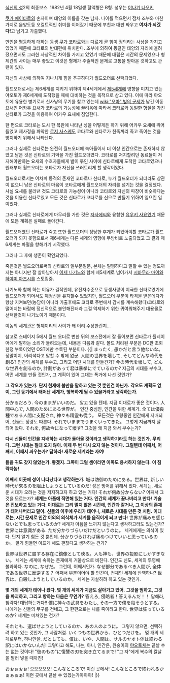 [[식신의 성]]2의 최종보스. 
1982년 4월 18일생 혈액형은 B형. 성우는 [[야나기 나오키]]

[[쿠가 에이타로]]의 손자이며 태양의 이름을 갖는 남자.
나이를 먹으면서 점차 조부와 마찬 가지로 음양도등 오컬트적인 취미를 이어갔기 때문에 부친과 대판 싸우고 '''여자가 되겠다!'''고 남기고 가출했다.

만인을 평등하게 대하는 동생 [[쿠가 코타로]]와는 다르게 곧 힘이 정의라는 사상을 가지고 있었기 때문에 코타로의 반대편에 위치한다.
조부에 의하여 동렬인 태양의 자리에 올려졌으면서도 그러한 사상적인 차이를 가지고 있었기 때문에 대립은 시간의 문제였으나 형제간의 사이는 매우 좋았고 이것은 형제가 주술적인 문제로 고통을 받아온 것하고도 관련이 있다.

자신의 사상에 의하여 지나치게 힘을 추구하다가 월드오더로 선택되었다.

월드오더로서는 제6세계를 지키기 위하여 제4세계에서 [[제5세계]]에 영향을 미치고 있는 야오토가 제6세계에 도착했을 때에 대비하는 것을 목적으로 삼고 있다.
이에 따라 야오토에 유용한 병기로서 신사냥의 무기를 찾고 있는데 [[wiki:"오마" 빛의 군세]]가 남긴 이동요새인 어카우 요새가 코타로의 가능성에 끌려옴에 따라서 코타로와 동일한 형질을 가진 신타로가 그것을 이용하여 어카우 요새에 침입한다.

한 편으로 코타로는 도시 한 복판에 나타난 성을 어떻게든 하기 위해 어카우 요새에 뛰어들었고 제사정을 파악한 [[로저 사스케]]도 코타로와 신타로가 친족끼리 죽고 죽이는 것을 방지하기 위해서 나타난다.

그러나 실제로 신타로는 완전히 월드오더에 녹아들어서 더 이상 인간으로는 존재하지 않았고 남은 것은 신타로의 기억을 가진 월드오더였다.
코타로를 저지할려던 동료들이 저지해야만하는 요새의 수호자들에게 발이 묶인 사이에 신타로에게 도착한 코타로였으나 원래부터 월드오더는 코타로가 자신을 쓰러트리게 할 생각이었다.

월드오더로서는 어차피 동격의 존재인 코타로나 신타로, 누가 월드오더가 되더라도 상관이 없으니 남은 신타로의 마음이 코타로에게 월드오더의 자리를 넘기는 것을 결정했다.
사실 요새를 불러낸 것도 코타로의 가능성이 아니라 코타로와 자신의 파장이 비슷하다는 것을 이용한 신타로였고 모든 것은 신타로가 코타로를 신으로 만들기 위하여 일으킨 일이었다.

그러나 실제로 신타로에게 마무리를 가한 것은 [[자사에씨]]와 융합한 [[유우키 사요]]였기 때문에 모든 계획은 실패로 돌아간다.

월드오더였던 신타로가 죽고 또한 월드오더의 정당한 후계가 되었어야할 코타로가 월드오더가 되지 못함으로서 제6세계는 다른 세계의 영향에 무방비로 노출되었고 그 결과 제6세계는 파멸을 향해가기 시작했다.

그러나 그 후에 생존이 확인되었다.

죽은것은 월드오더로써의 신타로의 일부분일분, 본체는 멀쩡하다고 말할 수 있는 정도까지는 아니지만 잘 살아남아서 [[이세 나기노]]와 함께 제5세계로 넘어가서 [[시바무라 마이]]와 [[하야미 아츠시]]를 스토킹중.

나기노와 함께 하는 이유가 걸작인데, 유전자수준으로 동생사랑이 지극한 신타로였기에 월드오더가 되어서도 제정신을 유지할수 있었지만, 월드오더 부분이 타격을 받은데다가 항상 지켜보던(농담이 아니라 가출후에도 코타로 주변에서 감시를 계속해왔다)코타로와 떨어지는 바람에 정신적으로 불안해진터라 그걸 억제하기 위한 귀여워해주기 대용물로 선택한것이 나기노이기 때문이다.

이놈의 세계관은 형제끼리의 사이가 왜 이리 수상한건지...

참고로 스테이지 5에서 월드 오더로 변한 뒤의 보스전에서 잘 들어보면 신타로가 플레이어에게 말하는 소리가 들려오는데,  내용은 다음과 같다. 볼드 처리된 부분은 DC판 초회 한정 부록이었던 OST에만 수록된 부분이다.
{{|
まったく, 愚かだと言う他ないな。
정말이지, 어리석다고 말할 수 밖에 없군.
人間の世界を壞して, そしてどんな時代を創る?
인간의 세계를 부수고, 그리고 어떤 시대를 만들건가?
今の時代を壞して, どんな世界を創るのか, 計劃があって君は暴挙にでているのか?
지금의 시대를 부수고, 어떤 세계를 만들 것인가, 그 계획이 있어 그대는 폭거에 나선 것인가?

'''그 각오가 있는가.'''
'''단지 현재에 불만을 말하고 있는 것 뿐인건 아닌가.'''
'''각오도 계획도 없이, 그런 동기에서 태어난 세계가, 행복하게 될 수 있을거라고 생각하는가.'''

分かるだろう. 今のままがいいのだ。
알고 있을 텐데. 지금 이대로가 좋은 것이다.
人間中心で, 人間のためにある世界が。
인간 중심인, 인간을 위한 세계가.
全ては優良種である人間に支配され, 神々も精靈も從う。
모든것은 우량종인 인간에게 지배되어, 신들도 정령도 따른다.
それでいままでうまくいってきた。
그렇게 지금까지 잘 되어 왔다.
それを, 何故今になって壞す?
그것을 왜 지금 와서 부수는가?

'''다시 신들이 인간을 지배하는 시대가 돌아올 것이라고 생각하기라도 하는 것인가.'''
'''무리다. 그런 시대는 절대 오지 않아. 이제 두 번 다시 오지 않는 것이다.'''
'''그럴텐데 어째서, 어째서, 어째서 싸우는가?'''
'''답하라! 새로운 세계라는 자여!'''

'''들을 귀도 갖지 않았는가. 좋겠지. 그쪽이 그럴 셈이라면 이쪽도 용서하지 않는다.'''
'''이 침략자놈!'''

'''어째서 이곳에 성이 나타났다고 생각하는가.'''
城は防御のためにある。世界は, 新しい時代が來るのを阻止しようとしているのだ!
성은 방어를 위해서 있다. 세계는, 새로운 시대가 오려는 것을 저지하고자 하고 있는 거다!
それが何故分からない?
어째서 그것을 모르는가?
'''세계는 아픔에 직면해 있는 거다. 인간의 세계가 끝나버리고 만다!'''
'''기술은 진보하고 있는 거다. 이대로는 그리 멀지 않은 시간에, 인간과 같거나, 그 이상의 존재가 태어나버리고 말아.'''
'''신들의 이후에 우리가 태어나, 새로운 시대를 만든 것 처럼.'''
'''이대로는, 시간 문제로 인간 이외의 의식체가 세계를 움직이게 되고 만다!'''
世界が痛みを感じないとでも思っているのか?
세계가 아픔을 느끼지 않는다고 생각하고라도 있는건가?
世界には意識がある. ただ分かりづらいだけだというのに。
세계에게는 의식이 있다. 단지 알기 힘든 것 뿐인데.
分かりづらければ痛めつけていいと思っているのか。
알기 힘들면 아프게 해도 괜찮다고 생각하는 건가?

世界は世界に屬する存在に鏡像として映る。人も神も、世界の投影にしかすぎない。
세계는 세계에 속하는 존재에게 거울상으로 비친다. 인간도 신도, 세계의 투영에 불과하다.
なのに, なぜだ。
그런데, 어째서인가.
なぜ部分であるべき人間が, 全体である世界に反逆する？
어째서 부분이어야 할 인간이, 전체인 세계에 반역하나?
世界は、自殺しようとしているのか。
세계는 자살하려 하고 있는 것인가.

'''몇 개의 세계가 태어나 왔다. 몇 개의 세계가 지금도 살아가고 있어.'''
'''그것을 범하고, 그것을 파괴하고, 그리고 향하는 다음은 무언가?'''
答えろ, 侵略者！答えるんだ！！
답해라, 침략자! 대답하는거다!!
僕に神々の武具をわたし, その一方で僕を殺そうとする。
나에게는 신들의 무구를 건네고, 그 한편으로는 나를 죽이려고 한다.
世界は狂っているのか?
세계는 미쳐있는 건가?

それとも、選ばせようとしているのか、あの人のように。
그렇지 않으면, 선택하려 하고 있는 것인가, 그 사람처럼.
いくつもの世界から、ひとつだけを。
몇 개의 세계로부터, 하나만을.
だとしても、僕は、いや、人間は、サルのヤオト体は終わる訳にはいかないんだ!
그렇다고 해도, 나는, 아니, 인간은, 원숭이의 [[야오토]]체는 끝날 수는 없는 것이다!
"彼のもの"に復讐の刃を突き立てるまで!
"그 자"에게 복수의 칼날을 찔러 넣을 때까진!

おぉぉぉぉ!
으오오오오!
こんなところで!
이런 곳에서!
こんなところで終われるかぁぁぁぁ!
이런 곳에서 끝날 수 있겠는가아아아!
|}}
